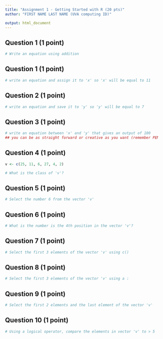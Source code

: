 ```yaml
---
title: "Assignment 1 - Getting Started with R (20 pts)"
author: "FIRST NAME LAST NAME (UVA computing ID)"

output: html_document
---
```



## Question 1 (1 point)
```r
# Write an equation using addition

```

## Question 1 (1 point)
```r
# write an equation and assign it to 'x' so 'x' will be equal to 11

```

## Question 2 (1 point)
```r
# write an equation and save it to 'y' so 'y' will be equal to 7

```

## Question 3 (1 point)
```r
# write an equation between 'x' and 'y' that gives an output of 100
## you can be as straight forward or creative as you want (remember PEMDAS)


```

## Question 4 (1 point)
```r
v <- c(25, 11, 6, 27, 4, 2)

# What is the class of 'v'?

```

## Question 5 (1 point)
```r
# Select the number 6 from the vector 'v'

```

## Question 6 (1 point)
```r
# What is the number is the 4th position in the vector 'v'?

```

## Question 7 (1 point)
```r
# Select the first 3 elements of the vector 'v' using c()
```

## Question 8 (1 point)
```r
# Select the first 3 elements of the vector 'v' using a :

```

## Question 9 (1 point)
```r
# Select the first 2 elements and the last element of the vector 'v'

```

## Question 10 (1 point)
```r
# Using a logical operator, compare the elements in vector 'v' to > 5

```

